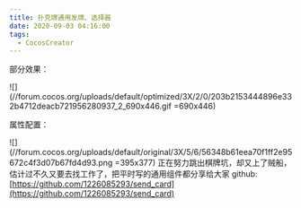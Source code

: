 ```yaml
---
title: 扑克牌通用发牌、选择器
date: 2020-09-03 04:16:00
tags:
  - CocosCreator
---
```


部分效果：

![](//forum.cocos.org/uploads/default/optimized/3X/2/0/203b2153444896e332b4712deacb721956280937_2_690x446.gif =690x446)

>

属性配置：

![](//forum.cocos.org/uploads/default/original/3X/5/6/56348b61eea70f1ff2e95672c4f3d07b67fd4d93.png =395x377)
正在努力跳出棋牌坑，却又上了贼船，估计过不久又要去找工作了，把平时写的通用组件都分享给大家 github:
[https://github.com/1226085293/send_card](https://github.com/1226085293/send_card)
